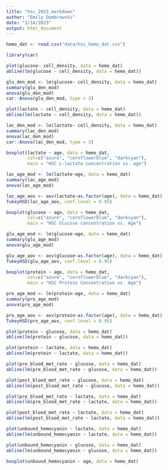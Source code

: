 ```yaml
---
title: "hsc_2023_markdown"
author: "Emily Dombrowski"
date: "3/14/2023"
output: html_document
---
```


```r

hemo_dat <- read.csv("data/hsc_hemo_dat.csv")

library(car)
```

```r

plot(glucose~ cell_density, data = hemo_dat)
abline(lm(glucose ~ cell_density, data = hemo_dat))

glu_den_mod <- lm(glucose~ cell_density, data = hemo_dat)
summary(glu_den_mod)
anova(glu_den_mod)
car::Anova(glu_den_mod, type = 3)

plot(lactate ~ cell_density, data = hemo_dat)
abline(lm(lactate ~ cell_density, data = hemo_dat))

lac_den_mod <- lm(lactate~ cell_density, data = hemo_dat)
summary(lac_den_mod)
anova(lac_den_mod)
car::Anova(lac_den_mod, type = 3)

```

```r

boxplot(lactate ~ age, data = hemo_dat,
        col=c("azure", "cornflowerblue", "darkcyan"),
        main = "HSC L-lactate concentration vs. age")

lac_age_mod <- lm(lactate~age, data = hemo_dat)
summary(lac_age_mod)
anova(lac_age_mod)

lac_age_aov <- aov(lactate~as.factor(age), data = hemo_dat)
TukeyHSD(lac_age_aov, conf.level = 0.95)
```

```r
boxplot(glucose ~ age, data = hemo_dat,
        col=c("azure", "cornflowerblue", "darkcyan"),
        main = "HSC Glucose concentration vs. Age")

glu_age_mod <- lm(glucose~age, data = hemo_dat)
summary(glu_age_mod)
anova(glu_age_mod)

glu_age_aov <- aov(glucose~as.factor(age), data = hemo_dat)
TukeyHSD(glu_age_aov, conf.level = 0.95)

```

```r
boxplot(protein ~ age, data = hemo_dat, 
        col=c("azure", "cornflowerblue", "darkcyan"),
        main = "HSC Protein Concentration vs. Age")

pro_age_mod <- lm(protein~age, data = hemo_dat)
summary(pro_age_mod)
anova(pro_age_mod)

pro_age_aov <- aov(protein~as.factor(age), data = hemo_dat)
TukeyHSD(pro_age_aov, conf.level = 0.95)
```

```r
plot(protein ~ glucose, data = hemo_dat)
abline(lm(protein ~ glucose, data = hemo_dat))

plot(protein ~ lactate, data = hemo_dat)
abline(lm(protein ~ lactate, data = hemo_dat))

```

```r
plot(pre_blood_met_rate ~ glucose, data = hemo_dat)
abline(lm(pre_blood_met_rate ~ glucose, data = hemo_dat))

plot(post_blood_met_rate ~ glucose, data = hemo_dat)
abline(lm(post_blood_met_rate ~ glucose, data = hemo_dat))

plot(pre_blood_met_rate ~ lactate, data = hemo_dat)
abline(lm(pre_blood_met_rate ~ lactate, data = hemo_dat))

plot(post_blood_met_rate ~ lactate, data = hemo_dat)
abline(lm(post_blood_met_rate ~ lactate, data = hemo_dat))
```

```r

plot(unbound_hemocyanin ~ lactate, data = hemo_dat)
abline(lm(unbound_hemocyanin ~ lactate, data = hemo_dat))

plot(unbound_hemocyanin ~ glucose, data = hemo_dat)
abline(lm(unbound_hemocyanin ~ glucose, data = hemo_dat))

```

```r

boxplot(unbound_hemocyanin ~ age, data = hemo_dat)


```
